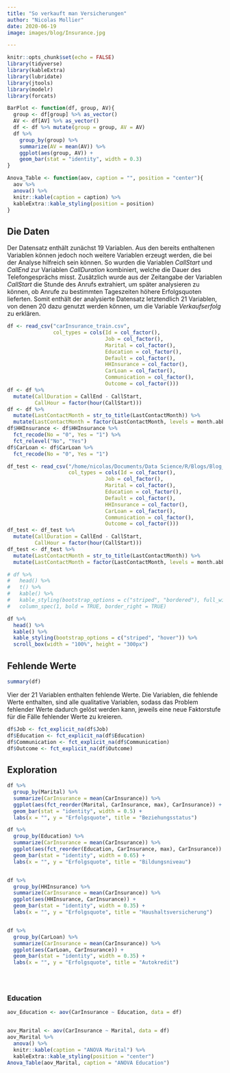```yaml
---
title: "So verkauft man Versicherungen"
author: "Nicolas Mollier"
date: 2020-06-19
image: images/blog/Insurance.jpg

---
```


```r
knitr::opts_chunk$set(echo = FALSE)
library(tidyverse)
library(kableExtra)
library(lubridate)
library(jtools)
library(modelr)
library(forcats)

BarPlot <- function(df, group, AV){
  group <- df[group] %>% as_vector()
  AV <- df[AV] %>% as_vector()
  df <- df %>% mutate(group = group, AV = AV)
  df %>% 
    group_by(group) %>% 
    summarize(AV = mean(AV)) %>% 
    ggplot(aes(group, AV)) +
    geom_bar(stat = "identity", width = 0.3)
}

Anova_Table <- function(aov, caption = "", position = "center"){
  aov %>% 
  anova() %>% 
  knitr::kable(caption = caption) %>% 
  kableExtra::kable_styling(position = position)
}
```

## Die Daten

Der Datensatz enthält zunächst 19 Variablen. Aus den bereits enthaltenen Variablen können jedoch noch weitere Variablen erzeugt werden, die bei der Analyse hilfreich sein können. So wurden die Variablen *CallStart* und *CallEnd* zur Variablen *CallDuration* kombiniert, welche die Dauer des Telefongesprächs misst. Zusätzlich wurde aus der Zeitangabe der Variablen *CallStart* die Stunde des Anrufs extrahiert, um später analysieren zu können, ob Anrufe zu bestimmten Tageszeiten höhere Erfolgsquoten lieferten. Somit enthält der analysierte Datensatz letztendlich 21 Variablen, von denen 20 dazu genutzt werden können, um die Variable *Verkaufserfolg* zu erklären.
```r
df <- read_csv("carInsurance_train.csv", 
               col_types = cols(Id = col_factor(),
                                Job = col_factor(),
                                Marital = col_factor(),
                                Education = col_factor(),
                                Default = col_factor(),
                                HHInsurance = col_factor(),
                                CarLoan = col_factor(),
                                Communication = col_factor(),
                                Outcome = col_factor()))
df <- df %>% 
  mutate(CallDuration = CallEnd - CallStart,
         CallHour = factor(hour(CallStart)))
df <- df %>% 
  mutate(LastContactMonth = str_to_title(LastContactMonth)) %>% 
  mutate(LastContactMonth = factor(LastContactMonth, levels = month.abb))
df$HHInsurance <- df$HHInsurance %>% 
  fct_recode(No = "0", Yes = "1") %>% 
  fct_relevel("No", "Yes")
df$CarLoan <- df$CarLoan %>% 
  fct_recode(No = "0", Yes = "1")

df_test <- read_csv("/home/nicolas/Documents/Data Science/R/Blogs/Blog_Linear_Regression/carInsurance_test.csv",
                    col_types = cols(Id = col_factor(),
                                Job = col_factor(),
                                Marital = col_factor(),
                                Education = col_factor(),
                                Default = col_factor(),
                                HHInsurance = col_factor(),
                                CarLoan = col_factor(),
                                Communication = col_factor(),
                                Outcome = col_factor()))
df_test <- df_test %>% 
  mutate(CallDuration = CallEnd - CallStart,
         CallHour = factor(hour(CallStart)))
df_test <- df_test %>% 
  mutate(LastContactMonth = str_to_title(LastContactMonth)) %>% 
  mutate(LastContactMonth = factor(LastContactMonth, levels = month.abb))
```

```r
# df %>% 
#   head() %>% 
#   t() %>% 
#   kable() %>% 
#   kable_styling(bootstrap_options = c("striped", "bordered"), full_width = F) %>% 
#   column_spec(1, bold = TRUE, border_right = TRUE)
```

```r
df %>% 
  head() %>% 
  kable() %>% 
  kable_styling(bootstrap_options = c("striped", "hover")) %>% 
  scroll_box(width = "100%", height = "300px")
```

## Fehlende Werte

```r
summary(df)
```
Vier der 21 Variablen enthalten fehlende Werte. Die Variablen, die fehlende Werte enthalten, sind alle qualitative Variablen, sodass das Problem fehlender Werte dadurch gelöst werden kann, jeweils eine neue Faktorstufe für die Fälle fehlender Werte zu kreieren.

```r
df$Job <- fct_explicit_na(df$Job)
df$Education <- fct_explicit_na(df$Education)
df$Communication <- fct_explicit_na(df$Communication)
df$Outcome <- fct_explicit_na(df$Outcome)
```

## Exploration



```r
df %>% 
  group_by(Marital) %>% 
  summarize(CarInsurance = mean(CarInsurance)) %>% 
  ggplot(aes(fct_reorder(Marital, CarInsurance, max), CarInsurance)) +
  geom_bar(stat = "identity", width = 0.5) +
  labs(x = "", y = "Erfolgsquote", title = "Beziehungsstatus")

df %>% 
  group_by(Education) %>% 
  summarize(CarInsurance = mean(CarInsurance)) %>% 
  ggplot(aes(fct_reorder(Education, CarInsurance, max), CarInsurance)) +
  geom_bar(stat = "identity", width = 0.65) +
  labs(x = "", y = "Erfolgsquote", title = "Bildungsniveau")


df %>% 
  group_by(HHInsurance) %>% 
  summarize(CarInsurance = mean(CarInsurance)) %>% 
  ggplot(aes(HHInsurance, CarInsurance)) +
  geom_bar(stat = "identity", width = 0.35) +
  labs(x = "", y = "Erfolgsquote", title = "Haushaltsversicherung")


df %>% 
  group_by(CarLoan) %>% 
  summarize(CarInsurance = mean(CarInsurance)) %>% 
  ggplot(aes(CarLoan, CarInsurance)) +
  geom_bar(stat = "identity", width = 0.35) +
  labs(x = "", y = "Erfolgsquote", title = "Autokredit")





```




### Education




```r
aov_Education <- aov(CarInsurance ~ Education, data = df)


aov_Marital <- aov(CarInsurance ~ Marital, data = df)
aov_Marital %>% 
  anova() %>% 
  knitr::kable(caption = "ANOVA Marital") %>% 
  kableExtra::kable_styling(position = "center")
Anova_Table(aov_Marital, caption = "ANOVA Education")
```


```r

```

